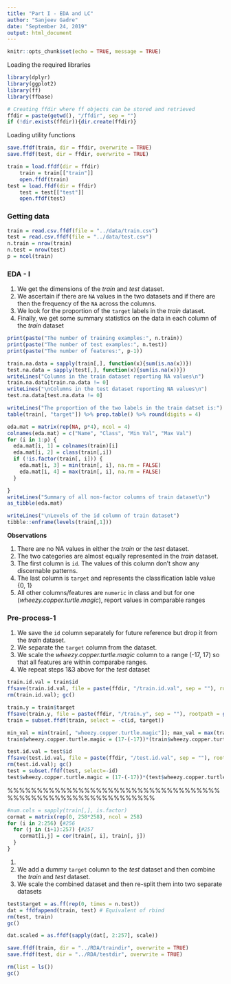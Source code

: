 ```yaml
---
title: "Part I - EDA and LC"
author: "Sanjeev Gadre"
date: "September 24, 2019"
output: html_document
---
```


```r
knitr::opts_chunk$set(echo = TRUE, message = TRUE)
```

Loading the required libraries

```r
library(dplyr)
library(ggplot2)
library(ff)
library(ffbase)

# Creating ffdir where ff objects can be stored and retrieved
ffdir = paste(getwd(), "/ffdir", sep = "")
if (!dir.exists(ffdir)){dir.create(ffdir)}

```


Loading utility functions

```r
save.ffdf(train, dir = ffdir, overwrite = TRUE)
save.ffdf(test, dir = ffdir, overwrite = TRUE)

train = load.ffdf(dir = ffdir)
    train = train[["train"]]
    open.ffdf(train)
test = load.ffdf(dir = ffdir)
    test = test[["test"]]
    open.ffdf(test)
```

### Getting data

```r
train = read.csv.ffdf(file = "../data/train.csv")
test = read.csv.ffdf(file = "../data/test.csv")
n.train = nrow(train)
n.test = nrow(test)
p = ncol(train)

```

### EDA - I

1.  We get the dimensions of the *train* and *test* dataset.
2.  We ascertain if there are `NA` values in the two datasets and if there are then the frequency of the `NA` across the columns.
3.  We look for the proportion of the `target` labels in the *train* dataset.
4.  Finally, we get some summary statistics on the data in each column of the *train* dataset

```r
print(paste("The number of training examples:", n.train))
print(paste("The number of test examples:", n.test))
print(paste("The number of features:", p-1))

train.na.data = sapply(train[,], function(x){sum(is.na(x))})
test.na.data = sapply(test[,], function(x){sum(is.na(x))})
writeLines("Columns in the train dataset reporting NA values\n")
train.na.data[train.na.data != 0]
writeLines("\nColumns in the test dataset reporting NA values\n")
test.na.data[test.na.data != 0]

writeLines("The proportion of the two labels in the train datset is:")
table(train[, "target"]) %>% prop.table() %>% round(digits = 4)

eda.mat = matrix(rep(NA, p*4), ncol = 4)
colnames(eda.mat) = c("Name", "Class", "Min Val", "Max Val")
for (i in 1:p) {
  eda.mat[i, 1] = colnames(train)[i]
  eda.mat[i, 2] = class(train[,i])
  if (!is.factor(train[, i])) {
    eda.mat[i, 3] = min(train[, i], na.rm = FALSE)
    eda.mat[i, 4] = max(train[, i], na.rm = FALSE)
  }

}
writeLines("Summary of all non-factor columns of train dataset\n")
as_tibble(eda.mat)

writeLines("\nLevels of the id column of train dataset")
tibble::enframe(levels(train[,1]))
```

**Observations**

1.  There are no NA values in either the *train* or the *test* dataset.
2.  The two categories are almost equally represented in the *train* dataset.
3.  The first column is `id`. The values of this column don't show any discernable patterns.
4.  The last column is `target` and represents the classification lable value {0, 1}
5.  All other columns/features are `numeric` in class and but for one (*wheezy.copper.turtle.magic*), report values in comparable ranges

### Pre-process-1

1.  We save the `id` column separately for future reference but drop it from the *train* dataset.
2.  We separate the `target` column from the dataset.
3.  We scale the *wheezy.copper.turtle.magic* column to a range (-17, 17) so that all features are within comparabe ranges.
4.  We repeat steps 1&3 above for the *test* dataset

```r
train.id.val = train$id
ffsave(train.id.val, file = paste(ffdir, "/train.id.val", sep = ""), rootpath = getOption("fftempdir"))
rm(train.id.val); gc()

train.y = train$target
ffsave(train.y, file = paste(ffdir, "/train.y", sep = ""), rootpath = getOption("fftempdir"))
train = subset.ffdf(train, select = -c(id, target))

min_val = min(train[, "wheezy.copper.turtle.magic"]); max_val = max(train[, "wheezy.copper.turtle.magic"])
train$wheezy.copper.turtle.magic = (17-(-17))*(train$wheezy.copper.turtle.magic - min_val)/(max_val - min_val) + (-17)

test.id.val = test$id
ffsave(test.id.val, file = paste(ffdir, "/test.id.val", sep = ""), rootpath = getOption("fftempdir"))
rm(test.id.val); gc()
test = subset.ffdf(test, select=-id)
test$wheezy.copper.turtle.magic = (17-(-17))*(test$wheezy.copper.turtle.magic - min_val)/(max_val - min_val) + (-17)


```

%%%%%%%%%%%%%%%%%%%%%%%%%%%%%%%%%%%%%%%%%%%%%%%%%%%%%%%%%%%%%

```r


#num.cols = sapply(train[,], is.factor)
cormat = matrix(rep(0, 258*258), ncol = 258)
for (i in 2:256) {#256
  for (j in (i+1):257) {#257
    cormat[i,j] = cor(train[, i], train[, j])
  }
}

```

1.  
2.  We add a dummy `target` column to the *test* dataset and then combine the *train* and *test* dataset.
3.  We scale the combined dataset and then re-split them into two separate datasets

```r
test$target = as.ff(rep(0, times = n.test))
dat = ffdfappend(train, test) # Equivalent of rbind
rm(test, train)
gc()

dat.scaled = as.ffdf(sapply(dat[, 2:257], scale))

save.ffdf(train, dir = "../RDA/traindir", overwrite = TRUE)
save.ffdf(test, dir = "../RDA/testdir", overwrite = TRUE)

rm(list = ls())
gc()
```

